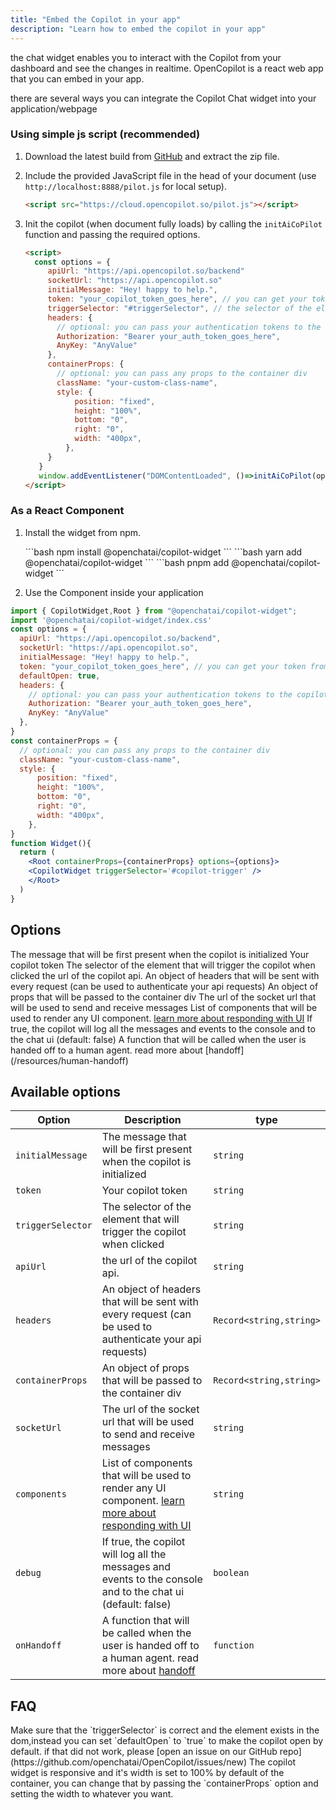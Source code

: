 ```yaml
---
title: "Embed the Copilot in your app"
description: "Learn how to embed the copilot in your app"
---
```

the chat widget enables you to interact with the Copilot from your dashboard and see the changes in realtime.
OpenCopilot is a react web app that you can embed in your app. 

there are several ways you can integrate the Copilot Chat widget into your application/webpage
<CardGroup cols={2}>
  <Card title="As a JavaScript File" href='#using-simple-js-script-recommended' icon="js"> </Card>
  <Card title='As a React Component (via npm)' href='#as-a-react-component' icon='react'></Card>
</CardGroup>

### Using simple js script (recommended)

1. Download the latest build from [GitHub](https://github.com/openchatai/OpenCopilot/actions)
   and extract the zip file.

2. Include the provided JavaScript file in the head of your document (use `http://localhost:8888/pilot.js` for local setup).
   ```html
   <script src="https://cloud.opencopilot.so/pilot.js"></script>
   ```
3. Init the copilot (when document fully loads) by calling the `initAiCoPilot` function and passing the required options.

   ```html
   <script>
     const options = {
        apiUrl: "https://api.opencopilot.so/backend"
        socketUrl: "https://api.opencopilot.so"
        initialMessage: "Hey! happy to help.", 
        token: "your_copilot_token_goes_here", // you can get your token from the dashboard
        triggerSelector: "#triggerSelector", // the selector of the element that will trigger the copilot when clicked
        headers: {
          // optional: you can pass your authentication tokens to the copilot or any other header you want to send with every request
          Authorization: "Bearer your_auth_token_goes_here",
          AnyKey: "AnyValue"
        },
        containerProps: {
          // optional: you can pass any props to the container div
          className: "your-custom-class-name",
          style: {
              position: "fixed",
              height: "100%",
              bottom: "0",
              right: "0",
              width: "400px",
            },
        } 
      }
      window.addEventListener("DOMContentLoaded", ()=>initAiCoPilot(options)); // window.onload
   </script>
   ```

### As a React Component

1. Install the widget from npm.

   <Tabs>
     <Tab title="npm">
     ```bash
      npm install @openchatai/copilot-widget 
      ```
      </Tab>
     <Tab title="yarn">
     ```bash
      yarn add @openchatai/copilot-widget 
      ```
      </Tab>
     <Tab title="pnpm">
     ```bash 
     pnpm add @openchatai/copilot-widget 
     ```
     </Tab>
   </Tabs>

2. Use the Component inside your application

```jsx
import { CopilotWidget,Root } from "@openchatai/copilot-widget"; 
import '@openchatai/copilot-widget/index.css' 
const options = {
  apiUrl: "https://api.opencopilot.so/backend",
  socketUrl: "https://api.opencopilot.so", 
  initialMessage: "Hey! happy to help.",
  token: "your_copilot_token_goes_here", // you can get your token from the dashboard
  defaultOpen: true,
  headers: {
    // optional: you can pass your authentication tokens to the copilot or any other header you want to send with every request
    Authorization: "Bearer your_auth_token_goes_here",
    AnyKey: "AnyValue"
  },
}
const containerProps = {
  // optional: you can pass any props to the container div
  className: "your-custom-class-name",
  style: {
      position: "fixed",
      height: "100%",
      bottom: "0",
      right: "0",
      width: "400px",
    },
}
function Widget(){
  return (
    <Root containerProps={containerProps} options={options}>
    <CopilotWidget triggerSelector='#copilot-trigger' />
    </Root>
  )
}
```

## Options

<ResponseField name="Options" type="Object">
  <Expandable title="properties">
    <ResponseField name="initialMessage" type="string">
      The message that will be first present when the copilot is initialized
    </ResponseField>
    <ResponseField name="token" type="string">
      Your copilot token
    </ResponseField>
    <ResponseField name="triggerSelector" type="string">
      The selector of the element that will trigger the copilot when clicked
    </ResponseField>
    <ResponseField name="apiUrl" type="string">
      the url of the copilot api.
    </ResponseField>
    <ResponseField name="headers" type="Object">
      An object of headers that will be sent with every request (can be used to authenticate your api requests)
    </ResponseField>
    <ResponseField name="containerProps" type="Object">
      An object of props that will be passed to the container div
    </ResponseField>
    <ResponseField name="socketUrl" type="string">
      The url of the socket url that will be used to send and receive messages
    </ResponseField>
    <ResponseField name="components" type="Object">
      List of components that will be used to render any UI component. <a href="/widget/not-gen-ui">learn more about responding with UI</a>
    </ResponseField>
    <ResponseField name="debug" type="boolean">
      If true, the copilot will log all the messages and events to the console and to the chat ui (default: false)
    </ResponseField>
    <ResponseField name="onHandoff" type="function">
      A function that will be called when the user is handed off to a human agent. read more about [handoff](/resources/human-handoff)
    </ResponseField>
  </Expandable>
</ResponseField>


## Available options

| Option            | Description                                                                                               | type                    |
| ----------------- | --------------------------------------------------------------------------------------------------------- | ----------------------- |
| `initialMessage`  | The message that will be first present when the copilot is initialized                                    | `string`                |
| `token`           | Your copilot token                                                                                        | `string`                |
| `triggerSelector` | The selector of the element that will trigger the copilot when clicked                                    | `string`                |
| `apiUrl`          | the url of the copilot api.                                                                               | `string`                |
| `headers`         | An object of headers that will be sent with every request (can be used to authenticate your api requests) | `Record<string,string>` |
| `containerProps`  | An object of props that will be passed to the container div                                               | `Record<string,string>` |
| `socketUrl`       | The url of the socket url that will be used to send and receive messages                               | `string`                   |
| `components`      | List of components that will be used to render any UI component. [learn more about responding with UI](/widget/not-gen-ui) | `string` |
| `debug`           | If true, the copilot will log all the messages and events to the console and to the chat ui (default: false) | `boolean`               |
| `onHandoff`       | A function that will be called when the user is handed off to a human agent. read more about [handoff](/resources/human-handoff) | `function`              |

## FAQ

<AccordionGroup>
  <Accordion title="The copilot widget is not showing up">
    Make sure that the `triggerSelector` is correct and the element exists in
    the dom,instead you can set `defaultOpen` to `true` to make the copilot open by default.
    if that did not work, please [open an issue on our GitHub repo](https://github.com/openchatai/OpenCopilot/issues/new)
  </Accordion>

  <Accordion title="The copilot widget is so small">
    The copilot widget is responsive and it's width is set to 100% by default of the container, you can change that by passing the
    `containerProps` option and setting the width to whatever you want.
  </Accordion>
</AccordionGroup>